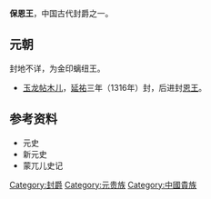 '''保恩王'''，中国古代封爵之一。
==元朝==
封地不详，为金印螭纽王。
*[[玉龙帖木儿|玉龙帖木儿]]，[[延祐|延祐]]三年（1316年）封，后进封[[恩王|恩王]]。
==参考资料==
*元史
*新元史
*蒙兀儿史记

{{元朝藩王}}

[[Category:封爵|Category:封爵]]
[[Category:元贵族|Category:元贵族]]
[[Category:中國貴族|Category:中國貴族]]